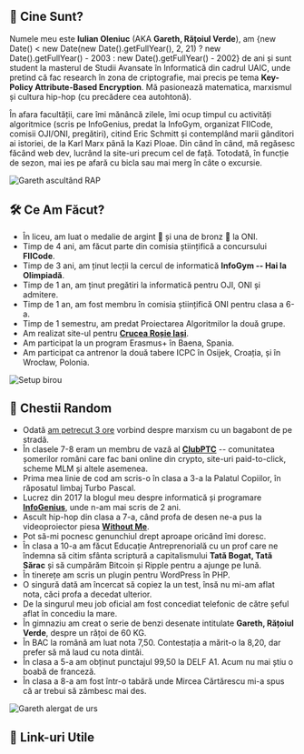 
## 🦆 Cine Sunt?

Numele meu este **Iulian Oleniuc** (AKA **Gareth, Rățoiul Verde**), am {new Date() < new Date(new Date().getFullYear(), 2, 21) ? new Date().getFullYear() - 2003 : new Date().getFullYear() - 2002} de ani și sunt student la masterul de Studii Avansate în Informatică din cadrul UAIC, unde pretind că fac research în zona de criptografie, mai precis pe tema **Key-Policy Attribute-Based Encryption**. Mă pasionează matematica, marxismul și cultura hip-hop (cu precădere cea autohtonă).

În afara facultății, care îmi mănâncă zilele, îmi ocup timpul cu activități algoritmice (scris pe InfoGenius, predat la InfoGym, organizat FIICode, comisii OJI/ONI, pregătiri), citind Eric Schmitt și contemplând marii gânditori ai istoriei, de la Karl Marx până la Kazi Ploae. Din când în când, mă regăsesc făcând web dev, lucrând la site-uri precum cel de față. Totodată, în funcție de sezon, mai ies pe afară cu bicla sau mai merg în câte o excursie.

![Gareth ascultând RAP](../../assets/pages/gareth-rap.png)

## 🛠️ Ce Am Făcut?

- În liceu, am luat o medalie de argint 🥈 și una de bronz 🥉 la ONI.
- Timp de 4 ani, am făcut parte din comisia științifică a concursului **FIICode**.
- Timp de 3 ani, am ținut lecții la cercul de informatică **InfoGym -- Hai la Olimpiadă**.
- Timp de 1 an, am ținut pregătiri la informatică pentru OJI, ONI și admitere.
- Timp de 1 an, am fost membru în comisia științifică ONI pentru clasa a 6-a.
- Timp de 1 semestru, am predat Proiectarea Algoritmilor la două grupe.
- Am realizat site-ul pentru [**Crucea Roșie Iași**](https://crucearosieiasi.ro/).
- Am participat la un program Erasmus+ în Baena, Spania.
- Am participat ca antrenor la două tabere ICPC în Osijek, Croația, și în Wrocław, Polonia.

![Setup birou](../../assets/pages/office-setup.png)

## 🤔 Chestii Random

- Odată [am petrecut 3 ore](/intalnire-cu-un-bagabont/) vorbind despre marxism cu un bagabont de pe stradă.
- În clasele 7-8 eram un membru de vază al [**ClubPTC**](https://facembani.ro/) -- comunitatea șomerilor români care fac bani online din crypto, site-uri paid-to-click, scheme MLM și altele asemenea.
- Prima mea linie de cod am scris-o în clasa a 3-a la Palatul Copiilor, în răposatul limbaj Turbo Pascal.
- Lucrez din 2017 la blogul meu despre informatică și programare [**InfoGenius**](https://infogenius.ro/), unde n-am mai scris de 2 ani.
- Ascult hip-hop din clasa a 7-a, când profa de desen ne-a pus la videoproiector piesa [**Without Me**](https://www.youtube.com/watch?v=YVkUvmDQ3HY).
- Pot să-mi pocnesc genunchiul drept aproape oricând îmi doresc.
- În clasa a 10-a am făcut Educație Antreprenorială cu un prof care ne îndemna să citim sfânta scriptură a capitalismului **Tată Bogat, Tată Sărac** și să cumpărăm Bitcoin și Ripple pentru a ajunge pe lună.
- În tinerețe am scris un plugin pentru WordPress în PHP.
- O singură dată am încercat să copiez la un test, însă nu mi-am aflat nota, căci profa a decedat ulterior.
- De la singurul meu job oficial am fost concediat telefonic de către șeful aflat în concediu la mare.
- În gimnaziu am creat o serie de benzi desenate intitulate **Gareth, Rățoiul Verde**, despre un rățoi de 60 KG.
- În BAC la română am luat nota 7,50. Contestația a mărit-o la 8,20, dar prefer să mă laud cu nota dintâi.
- În clasa a 5-a am obținut punctajul 99,50 la DELF A1. Acum nu mai știu o boabă de franceză.
- În clasa a 8-a am fost într-o tabără unde Mircea Cărtărescu mi-a spus că ar trebui să zâmbesc mai des.

![Gareth alergat de urs](../../assets/pages/gareth-bear.png)

## 🔗 Link-uri Utile

<SocialLinks />
